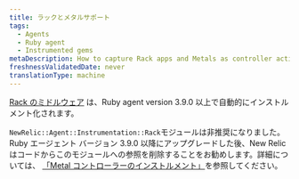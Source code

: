 ```yaml
---
title: ラックとメタルサポート
tags:
  - Agents
  - Ruby agent
  - Instrumented gems
metaDescription: How to capture Rack apps and Metals as controller actions in New Relic's Ruby agent.
freshnessValidatedDate: never
translationType: machine
---
```


[Rack のミドルウェア](/docs/agents/ruby-agent/frameworks/rack-middlewares) は、Ruby agent version 3.9.0 以上で自動的にインストルメント化されます。

`NewRelic::Agent::Instrumentation::Rack`モジュールは非推奨になりました。Ruby エージェント バージョン 3.9.0 以降にアップグレードした後、New Relic はコードからこのモジュールへの参照を削除することをお勧めします。詳細については、 [「Metal コントローラーのインストルメント」](/docs/agents/ruby-agent/frameworks/instrumenting-metal-controllers)を参照してください。